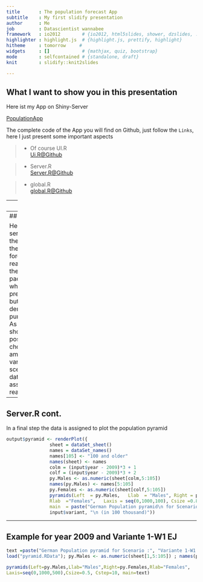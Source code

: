 ```yaml
--- 
title       : The population forecast App
subtitle    : My first slidify presentation
author      : Me
job         : Datascientist wannabee
framework   : io2012        # {io2012, html5slides, shower, dzslides, ...}
highlighter : highlight.js  # {highlight.js, prettify, highlight}
hitheme     : tomorrow     # 
widgets     : []            # {mathjax, quiz, bootstrap}
mode        : selfcontained # {standalone, draft}
knit        : slidify::knit2slides

---
```


## What I want to show you in this presentation

Here ist my App on Shiny-Server

[PopulationApp](http://palatinaleon.shinyapps.io./CourseProject)


The complete code of the App you will find on Github, just follow the `Links`, here I just present some important aspects

> - Of course UI.R <br>
>  [Ui.R@Github](https://github.com/markuscl/CourseProject/blob/master/ui.R)

> - Server.R <br>
> [Server.R@Github](https://github.com/markuscl/CourseProject/blob/master/server.R)

> - global.R <br>
> [global.R@Github](https://github.com/markuscl/CourseProject/blob/master/global.R)


---
## UI.R

Here the most important for the drop-down list of the scenarios 
as `select input` 

```r
selectInput("variant", "Choose forecast variant:", 
            choices = c("Variante 1-W1 EJ", "Variante 1-W2 EJ", "Variante 2-W1 EJ",
                         "Variante 2-W2 EJ", "Variante 3-W1 EJ", "Variante 3-W2 EJ",
                         "Variante 4-W1 EJ", "Variante 4-W2 EJ", "Variante 5-W1 EJ",
                         "Variante 5-W2 EJ", "Variante 6-W1 EJ", "Variante 6-W2 EJ"),
                         selected = "Variante 1-W1 EJ")     
```      

The values for the multiple years can be started with an animated `sliderInput` 
starting from 2009 until 2060

```r
 sliderInput("year", "Year:", min=2009,max=2060, value= 2009, format = "0000",
                  step = 1, animate=
                    animationOptions(interval=300, loop=TRUE))
```

---
## Server.R

Here on the server side the data of the various forecasts is read in using the `xlsx` - package 
which is pretty slow but only for demonstration purposes.<br>
As the it should be possible to choose among various scenarios the data must be assigned reactive
```r
  dataSet_names <- reactive({ 
         dataset <- read.xlsx("Data//VorausberechnungDeutschland.xls",
                               input$variant, startRow =11, endRow=12)
         dataset <- sapply(dataset, function(x) as.character(x))
         })
``` 

---
## Server.R cont.

In a final step the data is assigned to plot the population pyramid
```r
output$pyramid <- renderPlot({   
                sheet = dataSet_sheet()  
                names = dataSet_names()  
                names[105] <- "100 and older"
                names(sheet) <- names      
                colm = (input$year - 2009)*3 + 1
                colf = (input$year - 2009)*3 + 2
                py.Males <- as.numeric(sheet[colm,5:105])
                names(py.Males) <- names[5:105]
                py.Females <- as.numeric(sheet[colf,5:105])    
                pyramids(Left  = py.Males,   Llab  = "Males", Right = py.Females, 
                Rlab  ="Females",   Laxis = seq(0,1000,100), Csize =0.8, Cstep =5,
                main  = paste("German Population pyramid\n for Scenario :",
                input$variant, "\n (in 100 thousand)")) 
```

---
## Example for year 2009 and Variante 1-W1 EJ

```r
text =paste("German Population pyramid for Scenario :", "Variante 1-W1 EJ", "\n (in 100 thousand)")
load("pyramid.RData"); py.Males <- as.numeric(sheet[1,5:105]) ; names(py.Males) <- names[5:105]; py.Females <- as.numeric(sheet[2,5:105])   
```

```r
pyramids(Left=py.Males,Llab="Males",Right=py.Females,Rlab="Females",
Laxis=seq(0,1000,500),Csize=0.5, Cstep=10, main=text)
```




